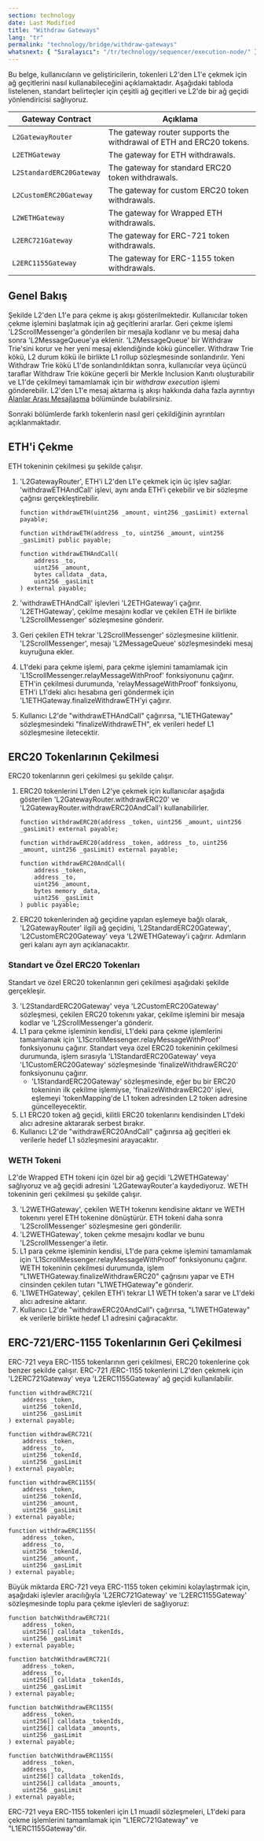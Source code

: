 ```yaml
---
section: technology
date: Last Modified
title: "Withdraw Gateways"
lang: "tr"
permalink: "technology/bridge/withdraw-gateways"
whatsnext: { "Sıralayıcı": "/tr/technology/sequencer/execution-node/" }
---
```



Bu belge, kullanıcıların ve geliştiricilerin, tokenleri L2'den L1'e çekmek için ağ geçitlerini nasıl kullanabileceğini açıklamaktadır. Aşağıdaki tabloda listelenen, standart belirteçler için çeşitli ağ geçitleri ve L2'de bir ağ geçidi yönlendiricisi sağlıyoruz.

| Gateway Contract         | Açıklama                                                                   |
| ------------------------ | -------------------------------------------------------------------------- |
| `L2GatewayRouter`        | The gateway router supports the withdrawal of ETH and ERC20 tokens. |
| `L2ETHGateway`           | The gateway for ETH withdrawals.                                   |
| `L2StandardERC20Gateway` | The gateway for standard ERC20 token withdrawals.                             |
| `L2CustomERC20Gateway`   | The gateway for custom ERC20 token withdrawals.                                 |
| `L2WETHGateway`          | The gateway for Wrapped ETH withdrawals.                           |
| `L2ERC721Gateway`        | The gateway for ERC-721 token withdrawals.                                    |
| `L2ERC1155Gateway`       | The gateway for ERC-1155 token withdrawals.                                   |

## Genel Bakış

<ClickToZoom src={WithdrawWorkflow} alt="Withdraw Workflow" />

Şekilde L2'den L1'e para çekme iş akışı gösterilmektedir. Kullanıcılar token çekme işlemini başlatmak için ağ geçitlerini ararlar. Geri çekme işlemi 'L2ScrollMessenger'a gönderilen bir mesajla kodlanır ve bu mesaj daha sonra 'L2MessageQueue'ya eklenir. 'L2MessageQueue' bir Withdraw Trie'sini korur ve her yeni mesaj eklendiğinde kökü günceller. Withdraw Trie kökü, L2 durum kökü ile birlikte L1 rollup sözleşmesinde sonlandırılır. Yeni Withdraw Trie kökü L1'de sonlandırıldıktan sonra, kullanıcılar veya üçüncü taraflar Withdraw Trie köküne geçerli bir Merkle Inclusion Kanıtı oluşturabilir ve L1'de çekilmeyi tamamlamak için bir _withdraw execution_ işlemi gönderebilir. L2'den L1'e mesaj aktarma iş akışı hakkında daha fazla ayrıntıyı [Alanlar Arası Mesajlaşma](/technology/bridge/cross-domain-messaging#sending-messages-from-l2-to-l1) bölümünde bulabilirsiniz.

Sonraki bölümlerde farklı tokenlerin nasıl geri çekildiğinin ayrıntıları açıklanmaktadır.

## ETH'i Çekme

ETH tokeninin çekilmesi şu şekilde çalışır.

1. 'L2GatewayRouter', ETH'i L2'den L1'e çekmek için üç işlev sağlar. 'withdrawETHAndCall' işlevi, aynı anda ETH'i çekebilir ve bir sözleşme çağrısı gerçekleştirebilir.

    ```solidity
    function withdrawETH(uint256 _amount, uint256 _gasLimit) external payable;

    function withdrawETH(address _to, uint256 _amount, uint256 _gasLimit) public payable;

    function withdrawETHAndCall(
        address _to,
        uint256 _amount,
        bytes calldata _data,
        uint256 _gasLimit
    ) external payable;
    ```

2. 'withdrawETHAndCall' işlevleri 'L2ETHGateway'i çağırır. 'L2ETHGateway', çekilme mesajını kodlar ve çekilen ETH ile birlikte 'L2ScrollMessenger' sözleşmesine gönderir.
3. Geri çekilen ETH tekrar 'L2ScrollMessenger' sözleşmesine kilitlenir. 'L2ScrollMessenger', mesajı 'L2MessageQueue' sözleşmesindeki mesaj kuyruğuna ekler.
4. L1'deki para çekme işlemi, para çekme işlemini tamamlamak için 'L1ScrollMessenger.relayMessageWithProof' fonksiyonunu çağırır. ETH'in çekilmesi durumunda, 'relayMessageWithProof' fonksiyonu, ETH'i L1'deki alıcı hesabına geri göndermek için 'L1ETHGateway.finalizeWithdrawETH'yi çağırır.
5. Kullanıcı L2'de "withdrawETHAndCall" çağırırsa, "L1ETHGateway" sözleşmesindeki "finalizeWithdrawETH", ek verileri hedef L1 sözleşmesine iletecektir.

## ERC20 Tokenlarının Çekilmesi

ERC20 tokenlarının geri çekilmesi şu şekilde çalışır.

1. ERC20 tokenlerini L1'den L2'ye çekmek için kullanıcılar aşağıda gösterilen 'L2GatewayRouter.withdrawERC20' ve 'L2GatewayRouter.withdrawERC20AndCall'ı kullanabilirler.

    ```solidity
    function withdrawERC20(address _token, uint256 _amount, uint256 _gasLimit) external payable;

    function withdrawERC20(address _token, address _to, uint256 _amount, uint256 _gasLimit) external payable;

    function withdrawERC20AndCall(
        address _token,
        address _to,
        uint256 _amount,
        bytes memory _data,
        uint256 _gasLimit
    ) public payable;
    ```

2. ERC20 tokenlerinden ağ geçidine yapılan eşlemeye bağlı olarak, 'L2GatewayRouter' ilgili ağ geçidini, 'L2StandardERC20Gateway', 'L2CustomERC20Gateway' veya 'L2WETHGateway'i çağırır. Adımların geri kalanı ayrı ayrı açıklanacaktır.

### Standart ve Özel ERC20 Tokenları

Standart ve özel ERC20 tokenlarının geri çekilmesi aşağıdaki şekilde gerçekleşir.

3. 'L2StandardERC20Gateway' veya 'L2CustomERC20Gateway' sözleşmesi, çekilen ERC20 tokenını yakar, çekilme işlemini bir mesaja kodlar ve 'L2ScrollMessenger'a gönderir.
4. L1 para çekme işleminin kendisi, L1'deki para çekme işlemlerini tamamlamak için 'L1ScrollMessenger.relayMessageWithProof' fonksiyonunu çağırır. Standart veya özel ERC20 tokeninin çekilmesi durumunda, işlem sırasıyla 'L1StandardERC20Gateway' veya 'L1CustomERC20Gateway' sözleşmesinde 'finalizeWithdrawERC20' fonksiyonunu çağırır.
    - 'L1StandardERC20Gateway' sözleşmesinde, eğer bu bir ERC20 tokeninin ilk çekilme işlemiyse, 'finalizeWithdrawERC20' işlevi, eşlemeyi 'tokenMapping'de L1 token adresinden L2 token adresine güncelleyecektir.
5. L1 ERC20 token ağ geçidi, kilitli ERC20 tokenlarını kendisinden L1'deki alıcı adresine aktararak serbest bırakır.
6. Kullanıcı L2'de "withdrawERC20AndCall" çağırırsa ağ geçitleri ek verilerle hedef L1 sözleşmesini arayacaktır.

### WETH Tokeni

L2'de Wrapped ETH tokeni için özel bir ağ geçidi 'L2WETHGateway' sağlıyoruz ve ağ geçidi adresini 'L2GatewayRouter'a kaydediyoruz. WETH tokeninin geri çekilmesi şu şekilde çalışır.

3. 'L2WETHGateway', çekilen WETH tokenını kendisine aktarır ve WETH tokenını yerel ETH tokenine dönüştürür. ETH tokeni daha sonra 'L2ScrollMessenger' sözleşmesine geri gönderilir.
4. 'L2WETHGateway', token çekme mesajını kodlar ve bunu 'L2ScrollMessenger'a iletir.
5. L1 para çekme işleminin kendisi, L1'de para çekme işlemini tamamlamak için 'L1ScrollMessenger.relayMessageWithProof' fonksiyonunu çağırır. WETH tokeninin çekilmesi durumunda, işlem "L1WETHGateway.finalizeWithdrawERC20" çağrısını yapar ve ETH cinsinden çekilen tutarı "L1WETHGateway"e gönderir.
6. 'L1WETHGateway', çekilen ETH'i tekrar L1 WETH token'a sarar ve L1'deki alıcı adresine aktarır.
7. Kullanıcı L2'de "withdrawERC20AndCall"ı çağırırsa, "L1WETHGateway" ek verilerle birlikte hedef L1 adresini çağıracaktır.

## ERC-721/ERC-1155 Tokenlarının Geri Çekilmesi

ERC-721 veya ERC-1155 tokenlarının geri çekilmesi, ERC20 tokenlerine çok benzer şekilde çalışır. ERC-721 /ERC-1155 tokenlerini L2'den çekmek için 'L2ERC721Gateway' veya 'L2ERC1155Gateway' ağ geçidi kullanılabilir.

```solidity
function withdrawERC721(
    address _token,
    uint256 _tokenId,
    uint256 _gasLimit
) external payable;

function withdrawERC721(
    address _token,
    address _to,
    uint256 _tokenId,
    uint256 _gasLimit
) external payable;

function withdrawERC1155(
    address _token,
    uint256 _tokenId,
    uint256 _amount,
    uint256 _gasLimit
) external payable;

function withdrawERC1155(
    address _token,
    address _to,
    uint256 _tokenId,
    uint256 _amount,
    uint256 _gasLimit
) external payable;
```

Büyük miktarda ERC-721 veya ERC-1155 token çekimini kolaylaştırmak için, aşağıdaki işlevler aracılığıyla 'L2ERC721Gateway' ve 'L2ERC1155Gateway' sözleşmesinde toplu para çekme işlevleri de sağlıyoruz:

```solidity
function batchWithdrawERC721(
    address _token,
    uint256[] calldata _tokenIds,
    uint256 _gasLimit
) external payable;

function batchWithdrawERC721(
    address _token,
    address _to,
    uint256[] calldata _tokenIds,
    uint256 _gasLimit
) external payable;

function batchWithdrawERC1155(
    address _token,
    uint256[] calldata _tokenIds,
    uint256[] calldata _amounts,
    uint256 _gasLimit
) external payable;

function batchWithdrawERC1155(
    address _token,
    address _to,
    uint256[] calldata _tokenIds,
    uint256[] calldata _amounts,
    uint256 _gasLimit
) external payable;
```

ERC-721 veya ERC-1155 tokenleri için L1 muadil sözleşmeleri, L1'deki para çekme işlemlerini tamamlamak için "L1ERC721Gateway" ve "L1ERC1155Gateway"dir.